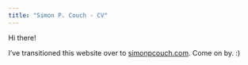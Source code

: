 ```yaml
---
title: "Simon P. Couch - CV"
---
```


<link rel="stylesheet" href="styles.css" type="text/css">

Hi there!

I've transitioned this website over to [simonpcouch.com](simonpcouch.com). Come on by. :)
